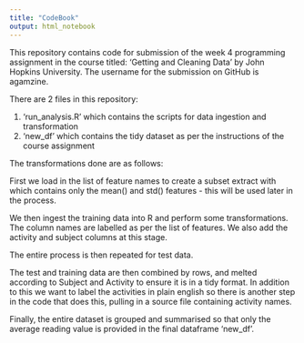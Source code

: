 ---
title: "CodeBook"
output: html_notebook
---

This repository contains code for submission of the week 4 programming assignment in the course titled: 'Getting and Cleaning Data' by John Hopkins University. The username for the submission on GitHub is agamzine.

There are 2 files in this repository:

1. 'run_analysis.R' which contains the scripts for data ingestion and transformation
2. 'new_df' which contains the tidy dataset as per the instructions of the course assignment

The transformations done are as follows:

First we load in the list of feature names to create a subset extract with which contains only the mean() and std() features - this will be used later in the process.

We then ingest the training data into R and perform some transformations. The column names are labelled as per the list of features. We also add the activity and subject columns at this stage. 

The entire process is then repeated for test data.

The test and training data are then combined by rows, and melted according to Subject and Activity to ensure it is in a tidy format. In addition to this we want to label the activities in plain english so there is another step in the code that does this, pulling in a source file containing activity names.

Finally, the entire dataset is grouped and summarised so that only the average reading value is provided in the final dataframe 'new_df'.


